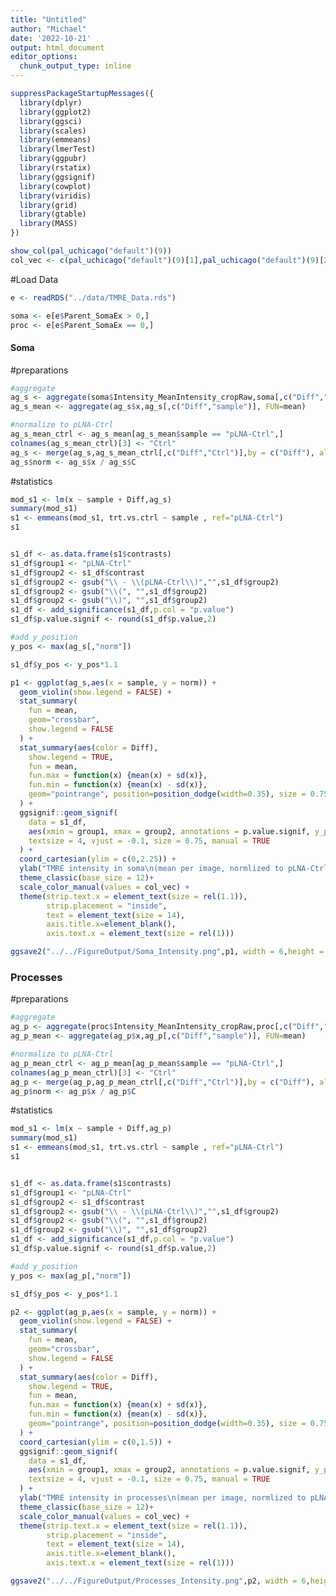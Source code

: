 ```yaml
---
title: "Untitled"
author: "Michael"
date: '2022-10-21'
output: html_document
editor_options: 
  chunk_output_type: inline
---
```




```r
suppressPackageStartupMessages({
  library(dplyr)
  library(ggplot2)
  library(ggsci)
  library(scales)
  library(emmeans)
  library(lmerTest)
  library(ggpubr)
  library(rstatix)
  library(ggsignif)
  library(cowplot)
  library(viridis)
  library(grid)
  library(gtable)
  library(MASS)
})
```



```r
show_col(pal_uchicago("default")(9))
col_vec <- c(pal_uchicago("default")(9)[1],pal_uchicago("default")(9)[2],pal_uchicago("default")(9)[3],pal_uchicago("default")(9)[4],pal_uchicago("default")(9)[5])
```


#Load Data

```r
e <- readRDS("../data/TMRE_Data.rds")
```

```r
soma <- e[e$Parent_SomaEx > 0,]
proc <- e[e$Parent_SomaEx == 0,]
```






#### Soma

#preparations
```r
#aggregate
ag_s <- aggregate(soma$Intensity_MeanIntensity_cropRaw,soma[,c("Diff","sample","image")], FUN=mean)
ag_s_mean <- aggregate(ag_s$x,ag_s[,c("Diff","sample")], FUN=mean)

#normalize to pLNA-Ctrl
ag_s_mean_ctrl <- ag_s_mean[ag_s_mean$sample == "pLNA-Ctrl",]
colnames(ag_s_mean_ctrl)[3] <- "Ctrl"
ag_s <- merge(ag_s,ag_s_mean_ctrl[,c("Diff","Ctrl")],by = c("Diff"), all.x = TRUE)
ag_s$norm <- ag_s$x / ag_s$C
```


#statistics
```r
mod_s1 <- lm(x ~ sample + Diff,ag_s)
summary(mod_s1)
s1 <- emmeans(mod_s1, trt.vs.ctrl ~ sample , ref="pLNA-Ctrl")
s1


s1_df <- as.data.frame(s1$contrasts)
s1_df$group1 <- "pLNA-Ctrl"
s1_df$group2 <- s1_df$contrast
s1_df$group2 <- gsub("\\ - \\(pLNA-Ctrl\\)","",s1_df$group2)
s1_df$group2 <- gsub("\\(", "",s1_df$group2)
s1_df$group2 <- gsub("\\)", "",s1_df$group2)
s1_df <- add_significance(s1_df,p.col = "p.value")
s1_df$p.value.signif <- round(s1_df$p.value,2)

#add y_position
y_pos <- max(ag_s[,"norm"])

s1_df$y_pos <- y_pos*1.1
```


```r
p1 <- ggplot(ag_s,aes(x = sample, y = norm)) +
  geom_violin(show.legend = FALSE) +
  stat_summary(
    fun = mean,
    geom="crossbar",
    show.legend = FALSE
  ) +
  stat_summary(aes(color = Diff),
    show.legend = TRUE,
    fun = mean,
    fun.max = function(x) {mean(x) + sd(x)},
    fun.min = function(x) {mean(x) - sd(x)},
    geom="pointrange", position=position_dodge(width=0.35), size = 0.75
  ) +
  ggsignif::geom_signif(
    data = s1_df,
    aes(xmin = group1, xmax = group2, annotations = p.value.signif, y_position = y_pos),
    textsize = 4, vjust = -0.1, size = 0.75, manual = TRUE
  ) +
  coord_cartesian(ylim = c(0,2.25)) +
  ylab("TMRE intensity in soma\n(mean per image, normlized to pLNA-Ctrl)") +
  theme_classic(base_size = 12)+
  scale_color_manual(values = col_vec) +
  theme(strip.text.x = element_text(size = rel(1.1)),
        strip.placement = "inside",
        text = element_text(size = 14),
        axis.title.x=element_blank(),
        axis.text.x = element_text(size = rel(1)))

ggsave2("../../FigureOutput/Soma_Intensity.png",p1, width = 6,height = 5, bg = "white")
```


### Processes

#preparations
```r
#aggregate
ag_p <- aggregate(proc$Intensity_MeanIntensity_cropRaw,proc[,c("Diff","sample","image")], FUN=mean)
ag_p_mean <- aggregate(ag_p$x,ag_p[,c("Diff","sample")], FUN=mean)

#normalize to pLNA-Ctrl
ag_p_mean_ctrl <- ag_p_mean[ag_p_mean$sample == "pLNA-Ctrl",]
colnames(ag_p_mean_ctrl)[3] <- "Ctrl"
ag_p <- merge(ag_p,ag_p_mean_ctrl[,c("Diff","Ctrl")],by = c("Diff"), all.x = TRUE)
ag_p$norm <- ag_p$x / ag_p$C
```


#statistics
```r
mod_s1 <- lm(x ~ sample + Diff,ag_p)
summary(mod_s1)
s1 <- emmeans(mod_s1, trt.vs.ctrl ~ sample , ref="pLNA-Ctrl")
s1


s1_df <- as.data.frame(s1$contrasts)
s1_df$group1 <- "pLNA-Ctrl"
s1_df$group2 <- s1_df$contrast
s1_df$group2 <- gsub("\\ - \\(pLNA-Ctrl\\)","",s1_df$group2)
s1_df$group2 <- gsub("\\(", "",s1_df$group2)
s1_df$group2 <- gsub("\\)", "",s1_df$group2)
s1_df <- add_significance(s1_df,p.col = "p.value")
s1_df$p.value.signif <- round(s1_df$p.value,2)

#add y_position
y_pos <- max(ag_p[,"norm"])

s1_df$y_pos <- y_pos*1.1
```


```r
p2 <- ggplot(ag_p,aes(x = sample, y = norm)) +
  geom_violin(show.legend = FALSE) +
  stat_summary(
    fun = mean,
    geom="crossbar",
    show.legend = FALSE
  ) +
  stat_summary(aes(color = Diff),
    show.legend = TRUE,
    fun = mean,
    fun.max = function(x) {mean(x) + sd(x)},
    fun.min = function(x) {mean(x) - sd(x)},
    geom="pointrange", position=position_dodge(width=0.35), size = 0.75
  ) +
  coord_cartesian(ylim = c(0,1.5)) +
  ggsignif::geom_signif(
    data = s1_df,
    aes(xmin = group1, xmax = group2, annotations = p.value.signif, y_position = y_pos),
    textsize = 4, vjust = -0.1, size = 0.75, manual = TRUE
  ) +
  ylab("TMRE intensity in processes\n(mean per image, normlized to pLNA-Ctrl)") +
  theme_classic(base_size = 12)+
  scale_color_manual(values = col_vec) +
  theme(strip.text.x = element_text(size = rel(1.1)),
        strip.placement = "inside",
        text = element_text(size = 14),
        axis.title.x=element_blank(),
        axis.text.x = element_text(size = rel(1)))

ggsave2("../../FigureOutput/Processes_Intensity.png",p2, width = 6,height = 5, bg = "white")
```



